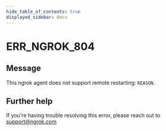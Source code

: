 ```yaml
---
hide_table_of_contents: true
displayed_sidebar: docs
---
```



# ERR_NGROK_804

## Message

This ngrok agent does not support remote restarting: `REASON`.

<ErrorDetails error="err_ngrok_804" />

## Further help

If you're having trouble resolving this error, please reach out to [support@ngrok.com](mailto:support@ngrok.com?subject=Help%20with%20ERR_NGROK_804)
